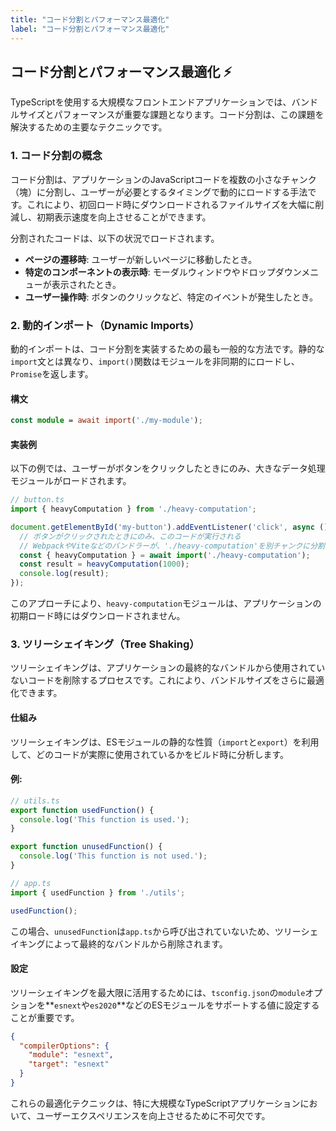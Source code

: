 ```yaml
---
title: "コード分割とパフォーマンス最適化"
label: "コード分割とパフォーマンス最適化"
---
```


## コード分割とパフォーマンス最適化 ⚡️

TypeScriptを使用する大規模なフロントエンドアプリケーションでは、バンドルサイズとパフォーマンスが重要な課題となります。コード分割は、この課題を解決するための主要なテクニックです。

### 1. コード分割の概念

コード分割は、アプリケーションのJavaScriptコードを複数の小さなチャンク（塊）に分割し、ユーザーが必要とするタイミングで動的にロードする手法です。これにより、初回ロード時にダウンロードされるファイルサイズを大幅に削減し、初期表示速度を向上させることができます。

分割されたコードは、以下の状況でロードされます。

- **ページの遷移時**: ユーザーが新しいページに移動したとき。
- **特定のコンポーネントの表示時**: モーダルウィンドウやドロップダウンメニューが表示されたとき。
- **ユーザー操作時**: ボタンのクリックなど、特定のイベントが発生したとき。

### 2. 動的インポート（Dynamic Imports）

動的インポートは、コード分割を実装するための最も一般的な方法です。静的な`import`文とは異なり、`import()`関数はモジュールを非同期的にロードし、`Promise`を返します。

#### 構文

```typescript
const module = await import('./my-module');
```

#### 実装例

以下の例では、ユーザーがボタンをクリックしたときにのみ、大きなデータ処理モジュールがロードされます。

```typescript
// button.ts
import { heavyComputation } from './heavy-computation';

document.getElementById('my-button').addEventListener('click', async () => {
  // ボタンがクリックされたときにのみ、このコードが実行される
  // WebpackやViteなどのバンドラーが、'./heavy-computation'を別チャンクに分割する
  const { heavyComputation } = await import('./heavy-computation');
  const result = heavyComputation(1000);
  console.log(result);
});
```

このアプローチにより、`heavy-computation`モジュールは、アプリケーションの初期ロード時にはダウンロードされません。

### 3. ツリーシェイキング（Tree Shaking）

ツリーシェイキングは、アプリケーションの最終的なバンドルから使用されていないコードを削除するプロセスです。これにより、バンドルサイズをさらに最適化できます。

#### 仕組み

ツリーシェイキングは、ESモジュールの静的な性質（`import`と`export`）を利用して、どのコードが実際に使用されているかをビルド時に分析します。

#### 例:

```typescript
// utils.ts
export function usedFunction() {
  console.log('This function is used.');
}

export function unusedFunction() {
  console.log('This function is not used.');
}

// app.ts
import { usedFunction } from './utils';

usedFunction();
```

この場合、`unusedFunction`は`app.ts`から呼び出されていないため、ツリーシェイキングによって最終的なバンドルから削除されます。

#### 設定

ツリーシェイキングを最大限に活用するためには、`tsconfig.json`の`module`オプションを**`esnext`や`es2020`**などのESモジュールをサポートする値に設定することが重要です。

```json
{
  "compilerOptions": {
    "module": "esnext",
    "target": "esnext"
  }
}
```

これらの最適化テクニックは、特に大規模なTypeScriptアプリケーションにおいて、ユーザーエクスペリエンスを向上させるために不可欠です。